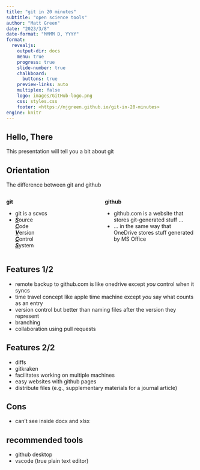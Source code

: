 ```yaml
---
title: "git in 20 minutes"
subtitle: "open science tools"
author: "Matt Green"
date: "2023/3/8"
date-format: "MMMM D, YYYY"
format:
  revealjs: 
    output-dir: docs
    menu: true
    progress: true
    slide-number: true
    chalkboard: 
      buttons: true
    preview-links: auto
    multiplex: false
    logo: images/GitHub-logo.png
    css: styles.css
    footer: <https://mjgreen.github.io/git-in-20-minutes>
engine: knitr
---
```


## Hello, There

This presentation will tell you a bit about git

## Orientation

The difference between git and github

::::: {.columns}

:::: {.column width="50%"}
::: {.middle}
**git**
:::
* git is a scvcs
* <u><em><b>S</b></em></u>ource  
  <u><em><b>C</b></em></u>ode  
  <u><em><b>V</b></em></u>ersion  
  <u><em><b>C</b></em></u>ontrol  
  <u><em><b>S</b></em></u>ystem
::::
:::: {.column width="50%"}
::: {.middle}
**github**
:::
* github.com is a website that stores git-generated stuff ...
* ... in the same way that OneDrive stores stuff generated by MS Office
::::

:::::

## Features 1/2

* remote backup to github.com is like onedrive except *you* control when it syncs
* time travel concept like apple time machine except *you* say what counts as an entry
* version control but better than naming files after the version they represent
* branching 
* collaboration using pull requests 

## Features 2/2
* diffs
* gitkraken
* facilitates working on multiple machines
* easy websites with github pages
* distribute files (e.g., supplementary materials for a journal article)

## Cons
* can't see inside docx and xlsx 

## recommended tools
* github desktop
* vscode (true plain text editor)

